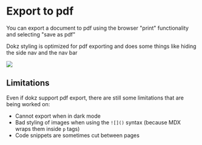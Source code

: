 
# Export to pdf

You can export a document to pdf using the browser "print" functionality and selecting "save as pdf"

Dokz styling is optimized for pdf exporting and does some things like hiding the side nav and the nav bar

![](/printing-document.jpg)

## Limitations

Even if dokz support pdf export, there are still some limitations that are being worked on:

-   Cannot export when in dark mode
-   Bad styling of images when using the `![]()` syntax (because MDX wraps them inside `p` tags)
-   Code snippets are sometimes cut between pages
